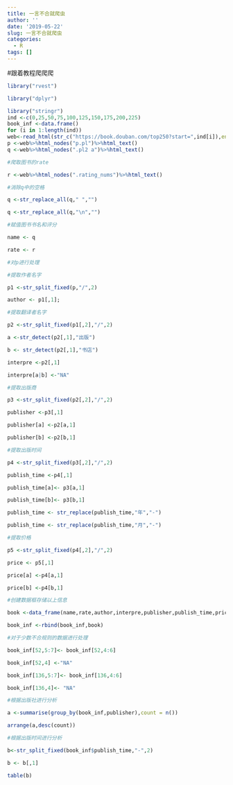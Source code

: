```yaml
---
title: 一言不合就爬虫
author: ''
date: '2019-05-22'
slug: 一言不合就爬虫
categories:
  - R
tags: []
---
```


#跟着教程爬爬爬
```r

library("rvest")

library("dplyr")

library("stringr")
ind <-c(0,25,50,75,100,125,150,175,200,225)
book_inf <-data.frame()
for (i in 1:length(ind))
web<-read_html(str_c("https://book.douban.com/top250?start=",ind[i]),encoding="UTF-8")
p <-web%>%html_nodes("p.pl")%>%html_text()
q <-web%>%html_nodes(".pl2 a")%>%html_text()

#爬取图书的rate

r <-web%>%html_nodes(".rating_nums")%>%html_text()

#消除q中的空格

q <-str_replace_all(q," ","")

q <-str_replace_all(q,"\n","")

#赋值图书书名和评分

name <- q

rate <- r

#对p进行处理

#提取作者名字

p1 <-str_split_fixed(p,"/",2)

author <- p1[,1];

#提取翻译者名字

p2 <-str_split_fixed(p1[,2],"/",2)

a <-str_detect(p2[,1],"出版")

b <- str_detect(p2[,1],"书店")

interpre <-p2[,1]

interpre[a|b] <-"NA"

#提取出版商

p3 <-str_split_fixed(p2[,2],"/",2)

publisher <-p3[,1]

publisher[a] <-p2[a,1]

publisher[b] <-p2[b,1]

#提取出版时间

p4 <-str_split_fixed(p3[,2],"/",2)

publish_time <-p4[,1]

publish_time[a]<- p3[a,1]

publish_time[b]<- p3[b,1]

publish_time <- str_replace(publish_time,"年","-")

publish_time <- str_replace(publish_time,"月","-")

#提取价格

p5 <-str_split_fixed(p4[,2],"/",2)

price <- p5[,1]

price[a] <-p4[a,1]

price[b] <-p4[b,1]

#创建数据框存储以上信息

book <-data_frame(name,rate,author,interpre,publisher,publish_time,price)

book_inf <-rbind(book_inf,book)

#对于少数不合规则的数据进行处理

book_inf[52,5:7]<- book_inf[52,4:6]

book_inf[52,4] <-"NA"

book_inf[136,5:7]<- book_inf[136,4:6]

book_inf[136,4]<- "NA"

#根据出版社进行分析

a <-summarise(group_by(book_inf,publisher),count = n())

arrange(a,desc(count))

#根据出版时间进行分析

b<-str_split_fixed(book_inf$publish_time,"-",2)

b <- b[,1]

table(b)

```

